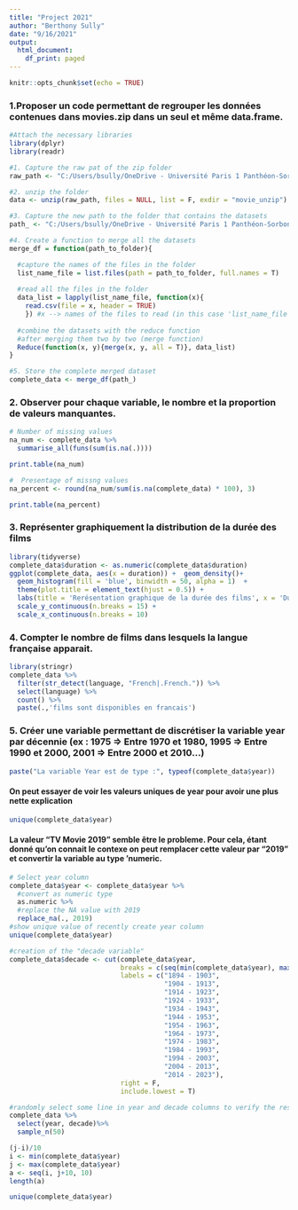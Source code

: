 ```yaml
---
title: "Project 2021"
author: "Berthony Sully"
date: "9/16/2021"
output:
  html_document:
    df_print: paged
---
```


```r
knitr::opts_chunk$set(echo = TRUE)
```

### 1.Proposer un code permettant de regrouper les données contenues dans movies.zip dans un seul et même data.frame.

```r
#Attach the necessary libraries
library(dplyr)
library(readr)

#1. Capture the raw pat of the zip folder
raw_path <- "C:/Users/bsully/OneDrive - Université Paris 1 Panthéon-Sorbonne/Bureau/Project_2021_sol/movies.zip"

#2. unzip the folder
data <- unzip(raw_path, files = NULL, list = F, exdir = "movie_unzip")

#3. Capture the new path to the folder that contains the datasets
path_ <- "C:/Users/bsully/OneDrive - Université Paris 1 Panthéon-Sorbonne/Bureau/Project_2021_sol/movie_unzip"

#4. Create a function to merge all the datasets
merge_df = function(path_to_folder){

  #capture the names of the files in the folder
  list_name_file = list.files(path = path_to_folder, full.names = T)
  
  #read all the files in the folder
  data_list = lapply(list_name_file, function(x){
    read.csv(file = x, header = TRUE)
    }) #x --> names of the files to read (in this case 'list_name_file')
  
  #combine the datasets with the reduce function 
  #after merging them two by two (merge function)
  Reduce(function(x, y){merge(x, y, all = T)}, data_list)
}

#5. Store the complete merged dataset
complete_data <- merge_df(path_)
```

### 2. Observer pour chaque variable, le nombre et la proportion de valeurs manquantes.

```r
# Number of missing values
na_num <- complete_data %>% 
  summarise_all(funs(sum(is.na(.))))

print.table(na_num)
```
```r
#  Presentage of missng values
na_percent <- round(na_num/sum(is.na(complete_data) * 100), 3)

print.table(na_percent)
```

### 3. Représenter graphiquement la distribution de la durée des films

```r
library(tidyverse)
complete_data$duration <- as.numeric(complete_data$duration)
ggplot(complete_data, aes(x = duration)) +  geom_density()+
  geom_histogram(fill = 'blue', binwidth = 50, alpha = 1)  + 
  theme(plot.title = element_text(hjust = 0.5)) + 
  labs(title = 'Rerésentation graphique de la durée des films', x = 'Durée', y = 'Effectif') +
  scale_y_continuous(n.breaks = 15) +
  scale_x_continuous(n.breaks = 10)
```
### 4. Compter le nombre de films dans lesquels la langue française apparait.

```r
library(stringr)
complete_data %>% 
  filter(str_detect(language, "French|.French.")) %>% 
  select(language) %>% 
  count() %>% 
  paste(.,'films sont disponibles en francais')
```


### 5. Créer une variable permettant de discrétiser la variable year par décennie (ex : 1975 => Entre 1970 et 1980, 1995 => Entre 1990 et 2000, 2001 => Entre 2000 et 2010…)

```r
paste("La variable Year est de type :", typeof(complete_data$year))
```
#### On peut essayer de voir les valeurs uniques de year pour avoir une plus nette explication
```r
unique(complete_data$year)
```
#### La valeur "TV Movie 2019" semble être le probleme. Pour cela, étant donné qu'on connait le contexe on peut remplacer cette valeur par "2019" et convertir la variable au type 'numeric.


```r
# Select year column
complete_data$year <- complete_data$year %>% 
  #convert as numeric type
  as.numeric %>% 
  #replace the NA value with 2019
  replace_na(., 2019)
#show unique value of recently create year column
unique(complete_data$year)
```

```r
#creation of the "decade variable"
complete_data$decade <- cut(complete_data$year, 
                            breaks = c(seq(min(complete_data$year), max(complete_data$year) + 10, 10)),
                            labels = c("1894 - 1903",
                                       "1904 - 1913",
                                       "1914 - 1923",
                                       "1924 - 1933",
                                       "1934 - 1943",
                                       "1944 - 1953",
                                       "1954 - 1963",
                                       "1964 - 1973",
                                       "1974 - 1983",
                                       "1984 - 1993",
                                       "1994 - 2003",
                                       "2004 - 2013",
                                       "2014 - 2023"),
                            right = F,
                            include.lowest = T)

#randomly select some line in year and decade columns to verify the results
complete_data %>% 
  select(year, decade)%>% 
  sample_n(50)
```




```r
(j-i)/10
i <- min(complete_data$year)
j <- max(complete_data$year)
a <- seq(i, j+10, 10)
length(a)
```




```r
unique(complete_data$year)
```


